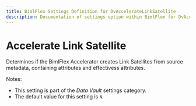 ---
title: BimlFlex Settings Definition for DvAccelerateLinkSatellite
description: Documentation of settings option within BimlFlex for DvAccelerateLinkSatellite
---
<head>
  <meta name="varigenceProduct" content="BimlFlex"></meta>
  <meta name="varigenceArticleType" content="Reference"></meta>
</head>


# Accelerate Link Satellite

Determines if the BimlFlex Accelerator creates Link Satellites from source metadata, containing attributes and effectivess attributes.

Notes:

* This setting is part of the *Data Vault* settings category.
* The default value for this setting is `N`.
